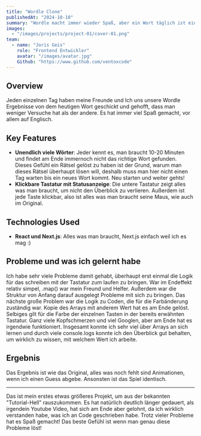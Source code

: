 ```yaml
---
title: "Wordle Clone"
publishedAt: "2024-10-10"
summary: "Wordle macht immer wieder Spaß, aber ein Wort täglich ist einfach zu wenig."
images:
  - "/images/projects/project-01/cover-01.png"
team:
  - name: "Joris Geis"
    role: "Frontend Entwickler"
    avatar: "/images/avatar.jpg"
    Github: "https://www.github.com/ventoxcode"
---
```


## Overview

Jeden einzelnen Tag haben meine Freunde und Ich uns unsere Wordle Ergebnisse von dem heutigen Wort geschickt und gehofft, dass man weniger Versuche hat als der andere. Es hat immer viel Spaß gemacht, vor allem auf Englisch.

## Key Features

- **Unendlich viele Wörter**: Jeder kennt es, man braucht 10-20 Minuten und findet am Ende immernoch nicht das richtige Wort gefunden. Dieses Gefühl ein Rätsel gelöst zu haben ist der Grund, warum man dieses Rätsel überhaupt lösen will, deshalb muss man hier nicht einen Tag warten bis ein neues Wort kommt. Neu starten und weiter gehts!
- **Klickbare Tastatur mit Statusanzeige**: Die untere Tastatur zeigt alles was man braucht, um nicht den Überblick zu verlieren. Außerdem ist jede Taste klickbar, also ist alles was man braucht seine Maus, wie auch im Original.

## Technologies Used

- **React und Next.js**: Alles was man braucht, Next.js einfach weil ich es mag :)

## Probleme und was ich gelernt habe

Ich habe sehr viele Probleme damit gehabt, überhaupt erst einmal die Logik für das schreiben mit der Tastatur zum laufen zu bringen. War im Endeffekt relativ simpel, .map() war mein Freund und Helfer. Außerdem war die Struktur von Anfang darauf ausgelegt Probleme mit sich zu bringen. Das nächste große Problem war die Logik zu Coden, die für die Farbänderung zuständig war. Kopie des Arrays mit anderem Wert hat es am Ende gelöst. Selbiges gilt für die Farbe der einzelnen Tasten in der bereits erwähnten Tastatur. Ganz viele Kopfschmerzen und viel Googlen, aber am Ende hat es irgendwie funktioniert. Insgesamt konnte ich sehr viel über Arrays an sich lernen und durch viele console.logs konnte ich den Überblick gut behalten, um wirklich zu wissen, mit welchem Wert ich arbeite.

## Ergebnis

Das Ergebnis ist wie das Original, alles was noch fehlt sind Animationen, wenn ich einen Guess abgebe. Ansonsten ist das Spiel identisch.

---

Das ist mein erstes etwas größeres Projekt, um aus der bekannten "Tutorial-Hell" rauszukommen. Es hat natürlich deutlich länger gedauert, als irgendein Youtube Video, hat sich am Ende aber gelohnt, da ich wirklich verstanden habe, was ich an Code geschrieben habe. Trotz vieler Probleme hat es Spaß gemacht! Das beste Gefühl ist wenn man genau diese Probleme löst!
